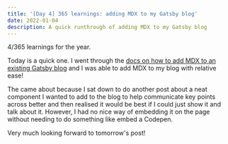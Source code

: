 ```yaml
---
title: '[Day 4] 365 learnings: adding MDX to my Gatsby blog'
date: 2022-01-04
description: A quick runthrough of adding MDX to my Gatsby blog
---
```


4/365 learnings for the year.

Today is a quick one. I went through the [docs on how to add MDX to an existing Gatsby blog](https://www.gatsbyjs.com/blog/2019-11-21-how-to-convert-an-existing-gatsby-blog-to-use-mdx/) and I was able to add MDX to my blog with relative ease!

The came about because I sat down to do another post about a neat component I wanted to add to the blog to help communicate key points across better and then realised it would be best if I could just show it and talk about it. However, I had no nice way of embedding it on the page without needing to do something like embed a Codepen.

Very much looking forward to tomorrow's post!
